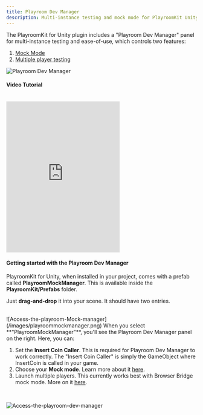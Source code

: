 ```yaml
---
title: Playroom Dev Manager
description: Multi-instance testing and mock mode for PlayroomKit Unity plugin.
---
```



The PlayroomKit for Unity plugin includes a "Playroom Dev Manager" panel for multi-instance testing and ease-of-use, which controls two features:
1. [Mock Mode](./mock-mode)
2. [Multiple player testing](./multiple-player-testing)

![Playroom Dev Manager](/images/playroom-dev-manager.png)

#### Video Tutorial
<br />
<iframe style={{width: '100%', maxWidth: '80vw'}} height="400" src="https://www.youtube.com/embed/0zyYW7Q2ZI8?si=cSr5z-t0335GlOCy" title="YouTube video player" frameBorder="0" allow="accelerometer; autoplay; clipboard-write; encrypted-media; gyroscope; picture-in-picture; web-share; muted" allowFullScreen autoPlay muted></iframe>

#### Getting started with the Playroom Dev Manager

PlayroomKit for Unity, when installed in your project, comes with a prefab called **PlayroomMockManager**. This is available inside the **PlayroomKit/Prefabs** folder.

Just **drag-and-drop** it into your scene. It should have two entries.

<br />
![Access-the-playroom-Mock-manager](/images/playroommockmanager.png)
When you select **"PlayroomMockManager"**, you'll see the Playroom Dev Manager panel on the right. Here, you can:

1. Set the **Insert Coin Caller**. This is required for Playroom Dev Manager to work correctly. The "Insert Coin Caller" is simply the GameObject where InsertCoin is called in your game.
2. Choose your **Mock mode**. Learn more about it [here](./mock-mode).
3. Launch multiple players. This currently works best with Browser Bridge mock mode. More on it [here](./multiple-player-testing).

<br />

![Access-the-playroom-dev-manager](/images/accesstheplayroomdevmanager.png)
